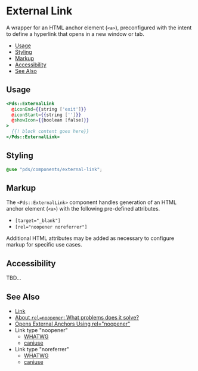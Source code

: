 
# External Link

A wrapper for an HTML anchor element (`<a>`), preconfigured with the intent
to define a hyperlink that opens in a new window or tab.

- [Usage](#usage)
- [Styling](#styling)
- [Markup](#markup)
- [Accessibility](#accessibility)
- [See Also](#see-also)

## Usage

```handlebars
<Pds::ExternalLink
  @iconEnd={{string ['exit']}}
  @iconStart={{string ['']}}
  @showIcon={{boolean [false]}}
>
  {{! block content goes here}}
</Pds::ExternalLink>
```

<ArgsTable of="PdsExternalLink" />

## Styling

```scss
@use "pds/components/external-link";
```

## Markup

The `<Pds::ExternalLink>` component handles generation of an HTML anchor
element (`<a>`) with the following pre-defined attributes.

- `[target="_blank"]`
- `[rel="noopener noreferrer"]`

Additional HTML attributes may be added as necessary to configure markup for
specific use cases.

## Accessibility

TBD...

## See Also

- [Link](?path=/docs/components-link--index)
- [About `rel=noopener`: What problems does it solve?](https://mathiasbynens.github.io/rel-noopener/)
- [Opens External Anchors Using rel="noopener"](https://developers.google.com/web/tools/lighthouse/audits/noopener)
- Link type "noopener"
  - [WHATWG](https://html.spec.whatwg.org/multipage/links.html#link-type-noopener)
  - [caniuse](https://caniuse.com/#feat=rel-noopener)
- Link type "noreferrer"
  - [WHATWG](https://html.spec.whatwg.org/multipage/links.html#link-type-noreferrer)
  - [caniuse](https://caniuse.com/#feat=rel-noreferrer)
